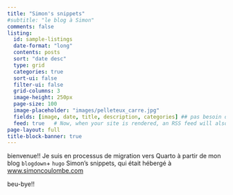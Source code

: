 ```yaml
---
title: "Simon's snippets"
#subtitle: "le blog à Simon"
comments: false  
listing:
  id: sample-listings
  date-format: "long"
  contents: posts
  sort: "date desc"
  type: grid
  categories: true
  sort-ui: false
  filter-ui: false
  grid-columns: 3
  image-height: 250px
  page-size: 100
  image-placeholder: "images/pelleteux_carre.jpg"  
  fields: [image, date, title, description, categories] ## pas besoin de author, on sait que c'est mo!
  feed: true   # Now, when your site is rendered, an RSS feed will also be generated. To learn more, see the article on RSS Feeds.
page-layout: full
title-block-banner: true
---
```


bienvenue!!   Je suis  en processus de migration vers Quarto à partir de mon blog `blogdown`+ `hugo` Simon's snippets, qui était hébergé à [www.simoncoulombe.com](www.simoncoulombe.com)


::: {#sample-listings}
:::   


beu-bye!!
